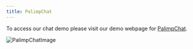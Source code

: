 ```yaml
---
title: PalimpChat
---
```


To access our chat demo please visit our demo webpage for [PalimpChat](http://3.213.4.62:8888/).

![PalimpChatImage](/img/palimpchat.png)
